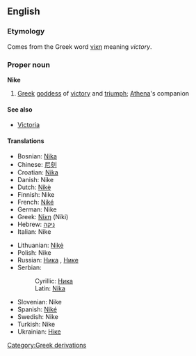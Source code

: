 ==English==
{{wikipedia|Nike (mythology)}}
===Etymology===
Comes from the Greek word [[νίκη]] meaning ''victory''.
===Proper noun===
'''Nike'''
#[[Greek]] [[goddess]] of [[victory]] and [[triumph]]; [[Athena]]'s companion
====See also====
*[[Victoria]]
====Translations====
{{top}}
*Bosnian: [[Nika#Bosnian|Nika]] {{f}}
*Chinese: [[尼刻]]
*Croatian: [[Nika#Croatian|Nika]] {{f}}
*Danish: Nike {{f}}
*Dutch: [[Nikè]] {{f}}
*Finnish: Nike {{f}}
*French: [[Niké]] {{f}}
*German: Nike {{f}}
*Greek: [[Νίκη]] (Níki)
*Hebrew: [[ניקה]] {{f}}
*Italian: Nike
{{mid}}
*Lithuanian: [[Nikė]] {{f}}
*Polish: Nike {{f}}
*Russian: [[Ника]] {{f}}, [[Нике]] {{f}}
*Serbian:
*:Cyrillic: [[Ника#Serbian|Ника]] {{f}}
*:Latin: [[Nika#Serbian|Nika]] {{f}}
*Slovenian: Nike {{f}}
*Spanish: [[Niké]]
*Swedish: Nike {{f}}
*Turkish: Nike {{f}}
*Ukrainian: [[Ніке]] {{f}}
{{bottom}}

[[Category:Greek derivations]]